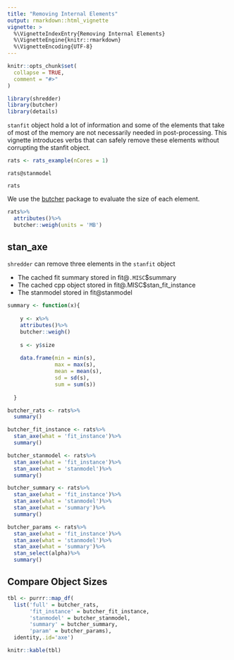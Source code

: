 ```yaml
---
title: "Removing Internal Elements"
output: rmarkdown::html_vignette
vignette: >
  %\VignetteIndexEntry{Removing Internal Elements}
  %\VignetteEngine{knitr::rmarkdown}
  %\VignetteEncoding{UTF-8}
---
```


```r
knitr::opts_chunk$set(
  collapse = TRUE,
  comment = "#>"
)
```

```r
library(shredder)
library(butcher)
library(details)
```

`stanfit` object hold a lot of information and some of the elements that take of most of the memory are not necessarily needed in post-processing. This vignette introduces verbs that can safely remove these elements without corrupting the stanfit object.

```r
rats <- rats_example(nCores = 1)

```
 
```details
rats@stanmodel
```

```details
rats
```

We use the [butcher](https://tidymodels.github.io/butcher/) package to evaluate the size of each element.

```r

rats%>%
  attributes()%>%
  butcher::weigh(units = 'MB')

```
 
## stan_axe

`shredder` can remove three elements in the `stanfit` object 

  - The cached fit summary stored in fit@`.MISC`$summary
  - The cached cpp object stored in fit@.MISC$stan_fit_instance
  - The stanmodel stored in fit@stanmodel
 
```r

summary <- function(x){
  
    y <- x%>%
    attributes()%>%
    butcher::weigh()
    
    s <- y$size
    
    data.frame(min = min(s),
               max = max(s),
               mean = mean(s), 
               sd = sd(s), 
               sum = sum(s))
    
  }
```

```r
butcher_rats <- rats%>%
  summary()

butcher_fit_instance <- rats%>%
  stan_axe(what = 'fit_instance')%>%
  summary()

butcher_stanmodel <- rats%>%
  stan_axe(what = 'fit_instance')%>%
  stan_axe(what = 'stanmodel')%>%
  summary()

butcher_summary <- rats%>%
  stan_axe(what = 'fit_instance')%>%
  stan_axe(what = 'stanmodel')%>%
  stan_axe(what = 'summary')%>%
  summary()

butcher_params <- rats%>%
  stan_axe(what = 'fit_instance')%>%
  stan_axe(what = 'stanmodel')%>%
  stan_axe(what = 'summary')%>%
  stan_select(alpha)%>%
  summary()

```
  
## Compare Object Sizes 
 
```r
tbl <- purrr::map_df(
  list('full' = butcher_rats,
       'fit_instance' = butcher_fit_instance,
       'stanmodel' = butcher_stanmodel,
       'summary' = butcher_summary,
       'param' = butcher_params),
  identity,.id='axe')
```
 
```r
knitr::kable(tbl) 
```
